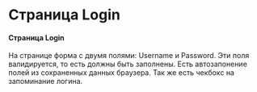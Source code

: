 
# Страница Login
<Meta title="Pages/Login/index" />

#### Страница Login

На странице форма с двумя полями: Username и Password. Эти поля валидируется, то есть должны быть заполнены.
Есть автозапонение полей из сохраненных данных браузера.
Так же есть чекбокс на запоминание логина.

